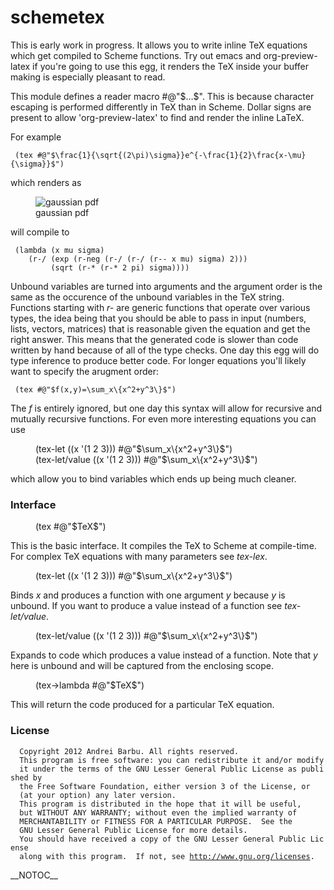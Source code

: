 = schemetex =

This is early work in progress. It allows you to write inline TeX
equations which get compiled to Scheme functions. Try out emacs and
org-preview-latex if you're going to use this egg, it renders the TeX
inside your buffer making is especially pleasant to read.

This module defines a reader macro #@"$...$". This is because
character escaping is performed differently in TeX than in
Scheme. Dollar signs are present to allow 'org-preview-latex' to find
and render the inline LaTeX.

For example

  (tex #@"$\frac{1}{\sqrt{(2\pi)\sigma}}e^{-\frac{1}{2}\frac{x-\mu}{\sigma}}$")

which renders as

[[File:http://chart.apis.google.com/chart?chf=bg,s,FFFFFF000&cht=tx&chl=%5Cfrac%7B1%7D%7B%5Csqrt%7B(2%5Cpi)%5Csigma%7D%7De%5E%7B-%5Cfrac%7B1%7D%7B2%7D%5Cfrac%7Bx-%5Cmu%7D%7B%5Csigma%7D%7D|gaussian pdf]]

will compile to

  (lambda (x mu sigma)
     (r-/ (exp (r-neg (r-/ (r-/ (r-- x mu) sigma) 2)))
          (sqrt (r-* (r-* 2 pi) sigma))))

Unbound variables are turned into arguments and the argument order is
the same as the occurence of the unbound variables in the TeX
string. Functions starting with ''r-'' are generic functions that
operate over various types, the idea being that you should be able to
pass in input (numbers, lists, vectors, matrices) that is reasonable
given the equation and get the right answer. This means that the
generated code is slower than code written by hand because of all of
the type checks. One day this egg will do type inference to produce
better code. For longer equations you'll likely want to specify the
arugment order:

  (tex #@"$f(x,y)=\sum_x\{x^2+y^3\}$")

The ''f'' is entirely ignored, but one day this syntax will allow for
recursive and mutually recursive functions. For even more interesting
equations you can use

: (tex-let ((x '(1 2 3))) #@"$\sum_x\{x^2+y^3\}$")
: (tex-let/value ((x '(1 2 3))) #@"$\sum_x\{x^2+y^3\}$")

which allow you to bind variables which ends up being much cleaner.

=== Interface ===

: (tex #@"$TeX$")

This is the basic interface. It compiles the TeX to Scheme at
compile-time. For complex TeX equations with many parameters see
''tex-lex''.

: (tex-let ((x '(1 2 3))) #@"$\sum_x\{x^2+y^3\}$")

Binds ''x'' and produces a function with one argument ''y'' because
''y'' is unbound. If you want to produce a value instead of a function
see ''tex-let/value''.

:(tex-let/value ((x '(1 2 3))) #@"$\sum_x\{x^2+y^3\}$")

Expands to code which produces a value instead of a function. Note
that ''y'' here is unbound and will be captured from the enclosing
scope.

: (tex->lambda #@"$TeX$")

This will return the code produced for a particular TeX
equation. 

=== License ===

   Copyright 2012 Andrei Barbu. All rights reserved.
   This program is free software: you can redistribute it and/or modify
   it under the terms of the GNU Lesser General Public License as published by
   the Free Software Foundation, either version 3 of the License, or
   (at your option) any later version.
   This program is distributed in the hope that it will be useful,
   but WITHOUT ANY WARRANTY; without even the implied warranty of
   MERCHANTABILITY or FITNESS FOR A PARTICULAR PURPOSE.  See the
   GNU Lesser General Public License for more details.
   You should have received a copy of the GNU Lesser General Public License
   along with this program.  If not, see http://www.gnu.org/licenses.
__NOTOC__
